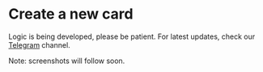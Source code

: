 # Create a new card

Logic is being developed, please be patient.
For latest updates, check our [Telegram](https://t.me/TeleCardPortal) channel.

Note: screenshots will follow soon. 